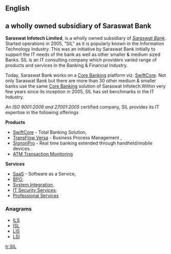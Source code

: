 ==English==
== a wholly owned subsidiary of Saraswat Bank ==
{{AFC submission|D|reason|3=no indication of meeting [[WP:CORP]]. References given mostly just mention the company in passing. Article just reads like an advert for the company. Please read the notability guidelines for companies at [[WP:CORP]]|ts=20101112101707|u=Abhisamant|ns=5}}  <!--- Important, do not remove this line before article has been created. --->
{{Infobox company
|  company_name     = Saraswat Infotech Ltd
|  company_type     = Private
|  company_logo     = [[File:Company Logo.bmp]]
|  foundation       = 2005 
|  location_city    = [[Mumbai]]
|  location_country = [[India]]
|  key_people       = Shri. Eknath Thakur, Chairman, Shri. S.K. Sakhalkar, MD & CEO
|  industry         = [[Information Technology]]
|  services         = [[Computer Software|Software Products]], [[Application Development]], [[System Integration Services]], [[IT Security Services]], [[BPO Management]]
|  products         = [[SwiftCore]]-[[Core Banking Solution]], [[ATM Transactions Monitoring]],<br/> [[BPO Management]], [[Financial Inclusion]]
|  revenue          = {{INRConvert|31.63|c}}
|  slogan           = ''a wholly owned subsidiary of Saraswat Bank''
|  num_employees    = 160+ (2010)
|  homepage     =    [http://www.sil.co.in www.sil.co.in]
}}

'''Saraswat Infotech Limited''', is a wholly owned subsidiary of ''[[Saraswat Bank]]''. Started operations in 2005, "SIL" as it is popularly known in the Information Technology Industry. This was an initiative by Saraswat Bank initially to support the IT needs of the bank as well as other smaller & medium sized Banks. SIL is an IT consulting company which providers varied range of products and services in the Banking & Financial Industry. 

Today, Saraswat Bank works on a [[Core Banking]] platform viz. [[SwiftCore]]. Not only Saraswat Bank but there are more than 30 other medium & smaller banks use the same [[Core Banking]] solution of Saraswat Infotech.Within very few years since its inception in 2005, SIL has set benchmarks in the IT Industry. 


''An ISO 9001:2008 and 27001:2005'' certified company, SIL provides its IT expertise in the following offerings

'''Products'''

*[http://sil.co.in/index.php/products/swiftcore-total-banking-solution SwiftCore] - Total Banking Solution,<br /> 
*[http://www.expresscomputeronline.com/20091116/expressintelligententerprise17.shtml TransFlow Versa] - Business Process Management ,<br /> 
*[http://sil.co.in/index.php/products/signonpro SignonPro] - Real time banking extended through handheld/mobile devices. 
*[http://sil.co.in/index.php/products/swiftcore-atm-transaction-monitoring-a-alert-system ATM Transaction Monitoring]


'''Services'''

*[http://sil.co.in/index.php/services/software-as-a-service- SaaS] - Software as a Service,<br />
*[http://sil.co.in/index.php/services/bpo BPO],<br /> 
*[http://sil.co.in/index.php/services/system-integraion System Integration],<br /> 
*[http://sil.co.in/index.php/services/it-security-services IT Security Services],<br /> 
*[http://sil.co.in/index.php/services/professional-services Professional Services]

===Anagrams===
* [[ILS#English|ILS]] 
* [[ISL#English|ISL]]
* [[LIS#English|LIS]]
* [[LSI#English|LSI]]


[[tr:SIL]]